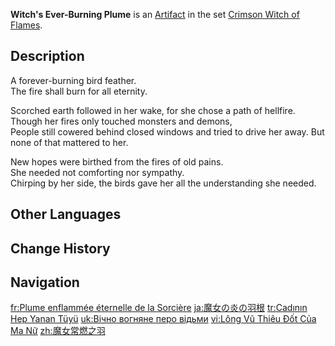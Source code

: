 {{Artifact Infobox
|image = Item Witch's Ever-Burning Plume.png
|set   = Crimson Witch of Flames
|piece = Plume of Death
}}
{{Description|A bird feather touched by the [[Signora|witch]] who once dreamt of burning away all the demons in the world. Its eternal flame burns hot.}}
'''Witch's Ever-Burning Plume''' is an [[Artifact]] in the set [[Crimson Witch of Flames]].

==Description==
A forever-burning bird feather.<br>The fire shall burn for all eternity.

Scorched earth followed in her wake, for she chose a path of hellfire.<br>Though her fires only touched monsters and demons,<br>People still cowered behind closed windows and tried to drive her away. But none of that mattered to her.

New hopes were birthed from the fires of old pains.<br>She needed not comforting nor sympathy.<br>Chirping by her side, the birds gave her all the understanding she needed.

==Other Languages==
{{Other Languages
|en       = Witch's Ever-Burning Plume
|zhs      = 魔女常燃之羽
|zhs_rm   = Mónǚ Chángrán zhī Yǔ
|zht      = 魔女常燃之羽
|zht_rm   = Mónǚ Chángrán zhī Yǔ
|zh_tl    = Witch's Constantly Burning Feather
|ja       = 魔女の炎の羽根
|ja_rm    = Majo no Honoo no Hane
|ja_tl    = Witch's Feather of Flames
|ko       = 마녀의 불타는 깃털
|ko_rm    = Manyeo-ui Bultaoreuneun Gitteol
|ko_tl    = Witch's Burning Feather
|es       = Pluma Ardiente de la Bruja
|es_tl    = The Witch's Burning Plume
|fr       = Plume enflammée éternelle de la Sorcière
|fr_tl    = Eternal Flaming Plume of the Witch
|ru       = Пылающее ведьмино перо
|ru_tl    = Witch's Fiery Feather
|th       = Witch's Ever-Burning Plume
|vi       = Lông Vũ Thiêu Đốt Của Ma Nữ
|vi_tl    = 
|de       = Feder der Pyro-Hexe
|de_tl    = Feather of the Pyro Witch
|id       = Witch's Ever-Burning Plume
|pt       = Pena Ardente da Bruxa
|pt_tl    = 
|tr       = Cadının Hep Yanan Tüyü
|tr_tl    = The Witch's Ever-Burning Feather
|it       = Piuma semprardente della strega
|it_tl    = Witch's Everburning Feather
}}

==Change History==
{{Change History|1.0}}

==Navigation==
{{Artifact Set Navbox|Crimson Witch of Flames}}

[[fr:Plume enflammée éternelle de la Sorcière]]
[[ja:魔女の炎の羽根]]
[[tr:Cadının Hep Yanan Tüyü]]
[[uk:Вічно вогняне перо відьми]]
[[vi:Lông Vũ Thiêu Đốt Của Ma Nữ]]
[[zh:魔女常燃之羽]]